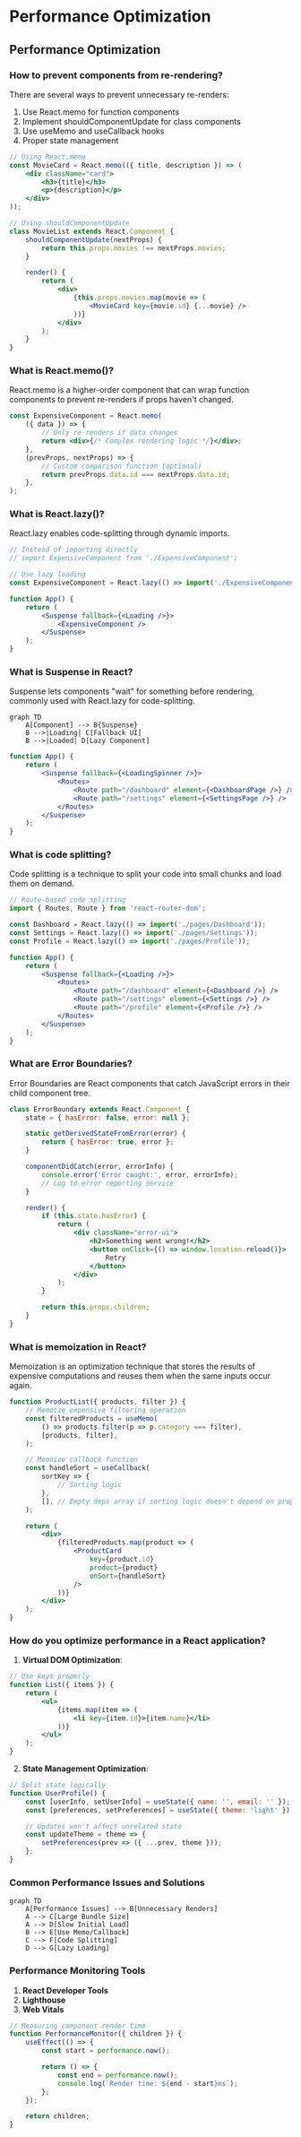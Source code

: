 # Performance Optimization

## Performance Optimization

### How to prevent components from re-rendering?

There are several ways to prevent unnecessary re-renders:

1. Use React.memo for function components
2. Implement shouldComponentUpdate for class components
3. Use useMemo and useCallback hooks
4. Proper state management

```jsx
// Using React.memo
const MovieCard = React.memo(({ title, description }) => (
    <div className="card">
        <h3>{title}</h3>
        <p>{description}</p>
    </div>
));

// Using shouldComponentUpdate
class MovieList extends React.Component {
    shouldComponentUpdate(nextProps) {
        return this.props.movies !== nextProps.movies;
    }

    render() {
        return (
            <div>
                {this.props.movies.map(movie => (
                    <MovieCard key={movie.id} {...movie} />
                ))}
            </div>
        );
    }
}
```

### What is React.memo()?

React.memo is a higher-order component that can wrap function components to prevent re-renders if props haven't changed.

```jsx
const ExpensiveComponent = React.memo(
    ({ data }) => {
        // Only re-renders if data changes
        return <div>{/* Complex rendering logic */}</div>;
    },
    (prevProps, nextProps) => {
        // Custom comparison function (optional)
        return prevProps.data.id === nextProps.data.id;
    },
);
```

### What is React.lazy()?

React.lazy enables code-splitting through dynamic imports.

```jsx
// Instead of importing directly
// import ExpensiveComponent from './ExpensiveComponent';

// Use lazy loading
const ExpensiveComponent = React.lazy(() => import('./ExpensiveComponent'));

function App() {
    return (
        <Suspense fallback={<Loading />}>
            <ExpensiveComponent />
        </Suspense>
    );
}
```

### What is Suspense in React?

Suspense lets components "wait" for something before rendering, commonly used with React.lazy for code-splitting.

```mermaid
graph TD
    A[Component] --> B{Suspense}
    B -->|Loading| C[Fallback UI]
    B -->|Loaded| D[Lazy Component]
```

```jsx
function App() {
    return (
        <Suspense fallback={<LoadingSpinner />}>
            <Routes>
                <Route path="/dashboard" element={<DashboardPage />} />
                <Route path="/settings" element={<SettingsPage />} />
            </Routes>
        </Suspense>
    );
}
```

### What is code splitting?

Code splitting is a technique to split your code into small chunks and load them on demand.

```jsx
// Route-based code splitting
import { Routes, Route } from 'react-router-dom';

const Dashboard = React.lazy(() => import('./pages/Dashboard'));
const Settings = React.lazy(() => import('./pages/Settings'));
const Profile = React.lazy(() => import('./pages/Profile'));

function App() {
    return (
        <Suspense fallback={<Loading />}>
            <Routes>
                <Route path="/dashboard" element={<Dashboard />} />
                <Route path="/settings" element={<Settings />} />
                <Route path="/profile" element={<Profile />} />
            </Routes>
        </Suspense>
    );
}
```

### What are Error Boundaries?

Error Boundaries are React components that catch JavaScript errors in their child component tree.

```jsx
class ErrorBoundary extends React.Component {
    state = { hasError: false, error: null };

    static getDerivedStateFromError(error) {
        return { hasError: true, error };
    }

    componentDidCatch(error, errorInfo) {
        console.error('Error caught:', error, errorInfo);
        // Log to error reporting service
    }

    render() {
        if (this.state.hasError) {
            return (
                <div className="error-ui">
                    <h2>Something went wrong!</h2>
                    <button onClick={() => window.location.reload()}>
                        Retry
                    </button>
                </div>
            );
        }

        return this.props.children;
    }
}
```

### What is memoization in React?

Memoization is an optimization technique that stores the results of expensive computations and reuses them when the same inputs occur again.

```jsx
function ProductList({ products, filter }) {
    // Memoize expensive filtering operation
    const filteredProducts = useMemo(
        () => products.filter(p => p.category === filter),
        [products, filter],
    );

    // Memoize callback function
    const handleSort = useCallback(
        sortKey => {
            // Sorting logic
        },
        [], // Empty deps array if sorting logic doesn't depend on props/state
    );

    return (
        <div>
            {filteredProducts.map(product => (
                <ProductCard
                    key={product.id}
                    product={product}
                    onSort={handleSort}
                />
            ))}
        </div>
    );
}
```

### How do you optimize performance in a React application?

1. **Virtual DOM Optimization**:

```jsx
// Use keys properly
function List({ items }) {
    return (
        <ul>
            {items.map(item => (
                <li key={item.id}>{item.name}</li>
            ))}
        </ul>
    );
}
```

2. **State Management Optimization**:

```jsx
// Split state logically
function UserProfile() {
    const [userInfo, setUserInfo] = useState({ name: '', email: '' });
    const [preferences, setPreferences] = useState({ theme: 'light' });

    // Updates won't affect unrelated state
    const updateTheme = theme => {
        setPreferences(prev => ({ ...prev, theme }));
    };
}
```

### Common Performance Issues and Solutions

```mermaid
graph TD
    A[Performance Issues] --> B[Unnecessary Renders]
    A --> C[Large Bundle Size]
    A --> D[Slow Initial Load]
    B --> E[Use Memo/Callback]
    C --> F[Code Splitting]
    D --> G[Lazy Loading]
```

### Performance Monitoring Tools

1. **React Developer Tools**
2. **Lighthouse**
3. **Web Vitals**

```jsx
// Measuring component render time
function PerformanceMonitor({ children }) {
    useEffect(() => {
        const start = performance.now();

        return () => {
            const end = performance.now();
            console.log(`Render time: ${end - start}ms`);
        };
    });

    return children;
}
```
